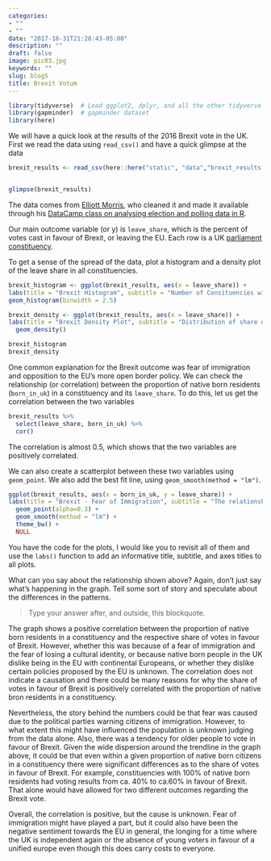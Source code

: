 ```yaml
---
categories:
- ""
- ""
date: "2017-10-31T21:28:43-05:00"
description: ""
draft: false
image: pic03.jpg
keywords: ""
slug: blog5
title: Brexit Votum
---
```


```r
library(tidyverse)  # Load ggplot2, dplyr, and all the other tidyverse packages
library(gapminder)  # gapminder dataset
library(here)
```

We will have a quick look at the results of the 2016 Brexit vote in the UK. First we read the data using `read_csv()` and have a quick glimpse at the data

```r
brexit_results <- read_csv(here::here("static", "data","brexit_results.csv"))


glimpse(brexit_results)
```


The data comes from [Elliott Morris](https://www.thecrosstab.com/), who cleaned it and made it available through his [DataCamp class on analysing election and polling data in R](https://www.datacamp.com/courses/analyzing-election-and-polling-data-in-r).

Our main outcome variable (or y) is `leave_share`, which is the percent of votes cast in favour of Brexit, or leaving the EU. Each row is a UK [parliament constituency](https://en.wikipedia.org/wiki/United_Kingdom_Parliament_constituencies). 

To get a sense of the spread of the data, plot a histogram and a density plot of the leave share in all constituencies.

```r

brexit_histogram <- ggplot(brexit_results, aes(x = leave_share)) + 
labs(title = "Brexit Histogram", subtitle = "Number of Consituencies with respective share of votes cast in favour of Brexit", y = "Number of Constituencies", x = "Share of votes in favour of leaving the EU (%)") +
geom_histogram(binwidth = 2.5)

brexit_density <- ggplot(brexit_results, aes(x = leave_share)) +
labs(title = "Brexit Density Plot", subtitle = "Distribution of share of votes cast in favour of Brexit within Constituencies across the UK", y = "Density", x = "Share of votes in favour of leaving the EU (%)") +
  geom_density()

brexit_histogram
brexit_density
```

One common explanation for the Brexit outcome was fear of immigration and opposition to the EU's more open border policy. We can check the relationship (or correlation) between the proportion of native born residents (`born_in_uk`) in a constituency and its `leave_share`. To do this, let us get the correlation between the two variables

```r
brexit_results %>% 
  select(leave_share, born_in_uk) %>% 
  cor()
```

The correlation is almost 0.5, which shows that the two variables are positively correlated. 

We can also create a scatterplot between these two variables using `geom_point`. We also add the best fit line, using  `geom_smooth(method = "lm")`. 

```r
ggplot(brexit_results, aes(x = born_in_uk, y = leave_share)) +
labs(title = "Brexit - Fear of Immigration", subtitle = "The relationship between the proportion of native born residents in a \nConstituency and its respective share of votes in favour of Brexit", y = "Share of votes in favour of Brexit (%)", x = "Proportion of native born residents in a Constituency (%)") +
  geom_point(alpha=0.3) +
  geom_smooth(method = "lm") +
  theme_bw() +
  NULL
```

You have the code for the plots, I would like you to revisit all of them and use the `labs()` function to add an informative title, subtitle, and axes titles to all plots.

What can you say about the relationship shown above? Again, don't just say what's happening in the graph. Tell some sort of story and speculate about the differences in the patterns.

> Type your answer after, and outside, this blockquote.

The graph shows a positive correlation between the proportion of native born residents in a constituency and the respective share of votes in favour of Brexit. However, whether this was because of a fear of immigration and the fear of losing a cultural identity, or because native born people in the UK dislike being in the EU with continental Europeans, or whether they dislike certain policies proposed by the EU is unknown. The correlation does not indicate a causation and there could be many reasons for why the share of votes in favour of Brexit is positively correlated with the proportion of native bron residents in a constituency. 

Nevertheless, the story behind the numbers could be that fear was caused due to the political parties warning citizens of immigration. However, to what extent this might have influenced the population is unknown judging from the data alone. Also, there was a tendency for older people to vote in favour of Brexit. Given the wide dispersion around the trendline in the graph above, it could be that even within a given proportion of native born citizens in a constituency there were significant differences as to the share of votes in favour of Brexit. For example, constituencies with 100% of native born residents had voting results from ca. 40% to ca.60% in favour of Brexit. That alone would have allowed for two different outcomes regarding the Brexit vote. 

Overall, the correlation is positive, but the cause is unknown. Fear of immigration might have played a part, but it could also have been the negative sentiment towards the EU in general, the longing for a time where the UK is independent again or the absence of young voters in favour of a unified europe even though this does carry costs to everyone. 

